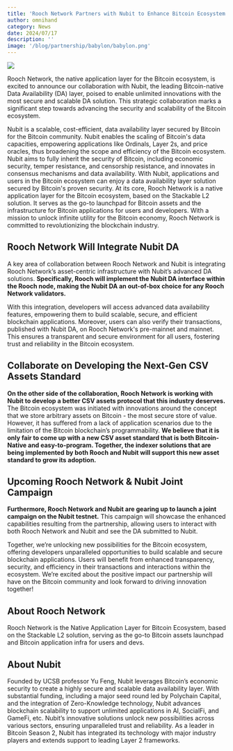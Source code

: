 ```yaml
---
title: 'Rooch Network Partners with Nubit to Enhance Bitcoin Ecosystem Scalability and Security'
author: omnihand
category: News
date: 2024/07/17
description: ''
image: '/blog/partnership/babylon/babylon.png'
---
```



<PostHeader />

![](/blog/partnership/babylon/babylon.png)

Rooch Network, the native application layer for the Bitcoin ecosystem, is excited to announce our collaboration with Nubit, the leading Bitcoin-native Data Availability (DA) layer, poised to enable unlimited innovations with the most secure and scalable DA solution.  This strategic collaboration marks a significant step towards advancing the security and scalability of the Bitcoin ecosystem.  

Nubit is a scalable, cost-efficient, data availability layer secured by Bitcoin for the Bitcoin community. Nubit enables the scaling of Bitcoin's data capacities, empowering applications like Ordinals, Layer 2s, and price oracles, thus broadening the scope and efficiency of the Bitcoin ecosystem. Nubit aims to fully inherit the security of Bitcoin, including economic security, temper resistance, and censorship resistance, and innovates in consensus mechanisms and data availability. With Nubit, applications and users in the Bitcoin ecosystem can enjoy a data availability layer solution secured by Bitcoin's proven security. 
At its core, Rooch Network is a native application layer for the Bitcoin ecosystem, based on the Stackable L2 solution. It serves as the go-to launchpad for Bitcoin assets and the infrastructure for Bitcoin applications for users and developers. With a mission to unlock infinite utility for the Bitcoin economy, Rooch Network is committed to revolutionizing the blockchain industry.

## Rooch Network Will Integrate Nubit DA

A key area of collaboration between Rooch Network and Nubit is integrating Rooch Network’s asset-centric infrastructure with Nubit’s advanced DA solutions. **Specifically, Rooch will implement the Nubit DA interface within the Rooch node, making the Nubit DA an out-of-box choice for any Rooch Network validators.**

With this integration, developers will access advanced data availability features, empowering them to build scalable, secure, and efficient blockchain applications. Moreover, users can also verify their transactions, published with Nubit DA, on Rooch Network's pre-mainnet and mainnet. This ensures a transparent and secure environment for all users, fostering trust and reliability in the Bitcoin ecosystem.

## Collaborate on Developing the Next-Gen CSV Assets Standard 

**On the other side of the collaboration, Rooch Network is working with Nubit to develop a better CSV assets protocol that this industry deserves.** The Bitcoin ecosystem was initiated with innovations around the concept that we store arbitrary assets on Bitcoin - the most secure store of value. However, it has suffered from a lack of application scenarios due to the limitation of the Bitcoin blockchain’s programmability. **We believe that it is only fair to come up with a new CSV asset standard that is both Bitcoin-Native and easy-to-program. Together, the indexer solutions that are being implemented by both Rooch and Nubit will support this new asset standard to grow its adoption.**

## Upcoming Rooch Network &  Nubit Joint Campaign 

**Furthermore, Rooch Network and Nubit are gearing up to launch a joint campaign on the Nubit testnet.** This campaign will showcase the enhanced capabilities resulting from the partnership, allowing users to interact with both Rooch Network and Nubit and see the DA submitted to Nubit.  

Together, we’re unlocking new possibilities for the Bitcoin ecosystem, offering developers unparalleled opportunities to build scalable and secure blockchain applications. Users will benefit from enhanced transparency, security, and efficiency in their transactions and interactions within the ecosystem. We’re excited about the positive impact our partnership will have on the Bitcoin community and look forward to driving innovation together!

## About Rooch Network

Rooch Network is the Native Application Layer for Bitcoin Ecosystem, based on the Stackable L2 solution, serving as the go-to Bitcoin assets launchpad and Bitcoin application infra for users and devs.

## About Nubit

Founded by UCSB professor Yu Feng, Nubit leverages Bitcoin’s economic security to create a highly secure and scalable data availability layer. With substantial funding, including a major seed round led by Polychain Capital, and the integration of Zero-Knowledge technology, Nubit advances blockchain scalability to support unlimited applications in AI, SocialFi, and GameFi, etc. Nubit’s innovative solutions unlock new possibilities across various sectors, ensuring unparalleled trust and reliability. As a leader in Bitcoin Season 2, Nubit has integrated its technology with major industry players and extends support to leading Layer 2 frameworks.

